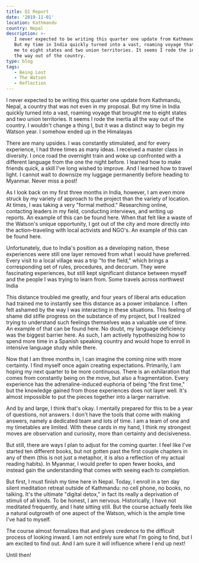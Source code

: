 ```yaml
---
title: Q1 Report
date: '2019-11-01'
location: Kathmandu
country: Nepal
description: >-
   I never expected to be writing this quarter one update from Kathmandu, Nepal.
   But my time in India quickly turned into a vast, roaming voyage that brought
   me to eight states and two union territories. It seems I rode the inertia all
   the way out of the country.
type: blog
tags:
   - Being Lost
   - The Watson
   - Reflection
---
```


I never expected to be writing this quarter one update from Kathmandu, Nepal, a
country that was not even in my proposal. But my time in India quickly turned
into a vast, roaming voyage that brought me to eight states and two union
territories. It seems I rode the inertia all the way out of the country. I
wouldn't change a thing I, but it was a distinct way to begin my Watson year. I
somehow ended up in the Himalayas

There are many upsides. I was constantly stimulated, and for every experience, I
had three times as many ideas. I received a master class in diversity. I once
road the overnight train and woke up confronted with a different language from
the one the night before. I learned how to make friends quick, a skill I've long
wished to improve. And I learned how to travel light. I cannot wait to downsize
my luggage permanently before heading to Myanmar.​ Never miss a post!

As I look back on my first three months in India, however, I am even more struck
by my variety of approach to the project than the variety of location. At times,
I was taking a very "formal method." Researching online, contacting leaders in
my field, conducting interviews, and writing up reports. An example of this can
be found here. When that felt like a waste of the Watson's unique opportunity, I
got out of the city and more directly into the action–traveling with local
activists and NGO's. An example of this can be found here.

​Unfortunately, due to India's position as a developing nation, these
experiences were still one layer removed from what I would have preferred. Every
visit to a local village was a trip "to the field," which brings a corresponding
set of rules, procedures, and decorum. They were fascinating experiences, but
still kept significant distance between myself and the people I was trying to
learn from. Some travels across northwest India

This distance troubled me greatly, and four years of liberal arts education had
trained me to instantly see this distance as a power imbalance. I often felt
ashamed by the way I was interacting in these situations. This feeling of shame
did stifle progress on the substance of my project, but I realized trying to
understand such feelings themselves was a valuable use of time. An example of
that can be found here. No doubt, my language deficiency was the biggest barrier
here. As such, I am actively hypothesizing how to spend more time in a Spanish
speaking country and would hope to enroll in intensive language study while
there.

​Now that I am three months in, I can imagine the coming nine with more
certainty. I find myself once again creating expectations. Primarily, I am
hoping my next quarter to be more continuous. There is an exhilaration that
comes from constantly being on the move, but also a fragmentation. Every
experience has the adrenaline-induced euphoria of being "the first time," but
the knowledge gained from those experiences does not layer well. It's almost
impossible to put the pieces together into a larger narrative.

And by and large, I think that's okay. I mentally prepared for this to be a year
of questions, not answers. I don't have the tools that come with making answers,
namely a dedicated team and lots of time. I am a team of one and my timetables
are limited. With these cards in my hand, I think my strongest moves are
observation and curiosity, more than certainty and decisiveness.

But still, there are ways I plan to adjust for the coming quarter. I feel like
I've started ten different books, but not gotten past the first couple chapters
in any of them (this is not just a metaphor, it is also a reflection of my
actual reading habits). In Myanmar, I would prefer to open fewer books, and
instead gain the understanding that comes with seeing each to completion.

But first, I must finish my time here in Nepal. Today, I enroll in a ten day
silent meditation retreat outside of Kathmandu: no cell phone, no books, no
talking. It's the ultimate "digital detox," in fact its really a deprivation of
stimuli of all kinds. To be honest, I am nervous. Historically, I have not
meditated frequently, and I hate sitting still. But the course actually feels
like a natural outgrowth of one aspect of the Watson, which is the ample time
I've had to myself.

The course almost formalizes that and gives credence to the difficult process of
looking inward. I am not entirely sure what I'm going to find, but I am excited
to find out. And I am sure it will influence where I end up next!

Until then!

